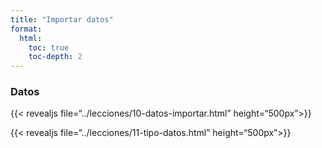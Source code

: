 ```yaml
---
title: "Importar datos"
format:
  html:
    toc: true
    toc-depth: 2
---
```


### Datos

{{< revealjs file="../lecciones/10-datos-importar.html" height="500px">}}


{{< revealjs file="../lecciones/11-tipo-datos.html" height="500px">}}